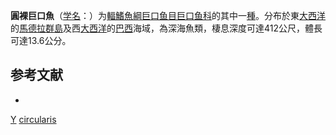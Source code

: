 {{Speciesbox
| genus = Grammatostomias
| species = circularis
| authority = [[Morrow|Morrow]], 1959
| status = NE
| status_system = IUCN3.1
}}

'''圓裸巨口魚'''（[[学名|学名]]：{{lang|la|''Grammatostomias circularis''}}）为[[輻鰭魚綱|輻鰭魚綱]][[巨口鱼目|巨口鱼目]][[巨口鱼科|巨口鱼科]]的其中一[[種|種]]。分布於東[[大西洋|大西洋]]的[[馬德拉群島|馬德拉群島]]及西[[大西洋|大西洋]]的[[巴西|巴西]]海域，為深海魚類，棲息深度可達412公尺，體長可達13.6公分。

== 参考文献 ==
{{refbegin}}
*{{FishBase_species|genus=Grammatostomias|species=circularis|year=2012|month=2}}
{{refend}}

{{Taxonbar}}

[[Category:1959年描述的鱼类|Y]]
[[Category:裸巨口鱼属|circularis]]